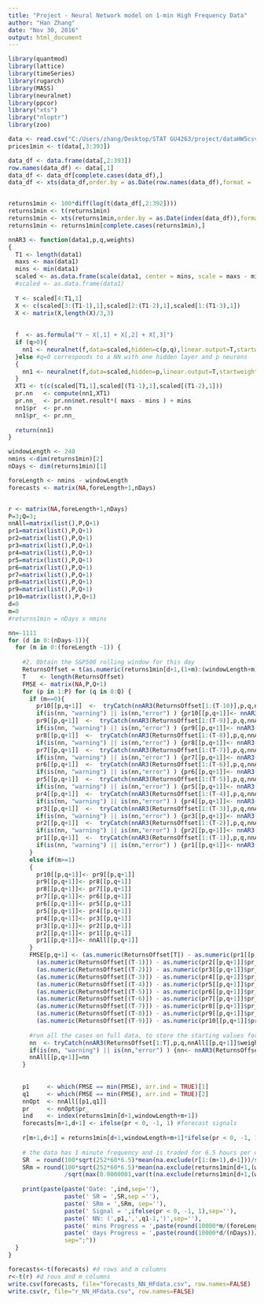 ---
title: "Project - Neural Network model on 1-min High Frequency Data"
author: "Han Zhang" 
date: "Nov 30, 2016"
output: html_document
---

```{r, eval=TRUE, include=FALSE}
library(quantmod)
library(lattice)
library(timeSeries)
library(rugarch)
library(MASS)
library(neuralnet)
library(ppcor)
library("xts")
library("nloptr")
library(zoo)

```


```{r}
data <- read.csv("C:/Users/zhang/Desktop/STAT GU4263/project/dataHW5csv.csv")  # read csv file 
prices1min <- t(data[,3:393])

data_df <- data.frame(data[,2:393])
row.names(data_df) <- data[,1]
data_df <- data_df[complete.cases(data_df),]
data_df <- xts(data_df,order.by = as.Date(row.names(data_df),format = '%m/%d/%Y'))


returns1min <- 100*diff(log(t(data_df[,2:392])))
returns1min <- t(returns1min)
returns1min <- xts(returns1min,order.by = as.Date(index(data_df)),format = '%m/%d/%Y')
returns1min <- returns1min[complete.cases(returns1min),]
```

```{r}
nnAR3 <- function(data1,p,q,weights)
{
  T1 <- length(data1)
  maxs <- max(data1) 
  mins <- min(data1)
  scaled <- as.data.frame(scale(data1, center = mins, scale = maxs - mins))
  #scaled <- as.data.frame(data1)
  
  Y <- scaled[4:T1,1]
  X <- c(scaled[3:(T1-1),1],scaled[2:(T1-2),1],scaled[1:(T1-3),1])
  X <- matrix(X,length(X)/3,3)
  
  
  f  <- as.formula("Y ~ X[,1] + X[,2] + X[,3]")
  if (q>0){
    nn1 <- neuralnet(f,data=scaled,hidden=c(p,q),linear.output=T,startweights=weights)  
  }else #q=0 corresponds to a NN with one hidden layer and p neurons
  {
    nn1 <- neuralnet(f,data=scaled,hidden=p,linear.output=T,startweights=weights)  
  }
  XT1 <- t(c(scaled[T1,1],scaled[(T1-1),1],scaled[(T1-2),1]))
  pr.nn   <- compute(nn1,XT1)
  pr.nn_  <- pr.nn$net.result*( maxs - mins ) + mins
  nn1$pr  <- pr.nn
  nn1$pr_ <- pr.nn_
  
  return(nn1)
}
```


```{r}
windowLength <- 240
nmins <-dim(returns1min)[2]
nDays <- dim(returns1min)[1]

foreLength <- nmins - windowLength
forecasts <- matrix(NA,foreLength+1,nDays)


r <- matrix(NA,foreLength+1,nDays)  
P=3;Q=3;
nnAll=matrix(list(),P,Q+1)
pr1=matrix(list(),P,Q+1)
pr2=matrix(list(),P,Q+1)
pr3=matrix(list(),P,Q+1)
pr4=matrix(list(),P,Q+1)
pr5=matrix(list(),P,Q+1)
pr6=matrix(list(),P,Q+1)
pr7=matrix(list(),P,Q+1)
pr8=matrix(list(),P,Q+1)
pr9=matrix(list(),P,Q+1)
pr10=matrix(list(),P,Q+1)
d=0
m=0
#returns1min = nDays x nmins
```

```{r, eval=FALSE, include=TRUE}
nn=-1111
for (d in 0:(nDays-1)){
  for (m in 0:(foreLength -1)) {
    
    #2. Obtain the S&P500 rolling window for this day
    ReturnsOffset = t(as.numeric(returns1min[d+1,(1+m):(windowLength+m)]))
    T    <- length(ReturnsOffset)
    FMSE <- matrix(NA,P,Q+1)
    for (p in 1:P) for (q in 0:Q) {
      if (m==0){
        pr10[[p,q+1]]  <-  tryCatch(nnAR3(ReturnsOffset[1:(T-10)],p,q,nnAll[[p,q+1]]$weights), error=function(e) e, warning=function(w) w)
        if(is(nn, "warning") || is(nn,"error") ) {pr10[[p,q+1]]<- nnAR3(ReturnsOffset[1:(T-10)],p,q,NULL)}
        pr9[[p,q+1]]  <-  tryCatch(nnAR3(ReturnsOffset[1:(T-9)],p,q,nnAll[[p,q+1]]$weights), error=function(e) e, warning=function(w) w)
        if(is(nn, "warning") || is(nn,"error") ) {pr9[[p,q+1]]<- nnAR3(ReturnsOffset[1:(T-9)],p,q,NULL)}
        pr8[[p,q+1]]  <-  tryCatch(nnAR3(ReturnsOffset[1:(T-8)],p,q,nnAll[[p,q+1]]$weights), error=function(e) e, warning=function(w) w)
        if(is(nn, "warning") || is(nn,"error") ) {pr8[[p,q+1]]<- nnAR3(ReturnsOffset[1:(T-8)],p,q,NULL)}
        pr7[[p,q+1]]  <-  tryCatch(nnAR3(ReturnsOffset[1:(T-7)],p,q,nnAll[[p,q+1]]$weights), error=function(e) e, warning=function(w) w)
        if(is(nn, "warning") || is(nn,"error") ) {pr7[[p,q+1]]<- nnAR3(ReturnsOffset[1:(T-7)],p,q,NULL)}
        pr6[[p,q+1]]  <-  tryCatch(nnAR3(ReturnsOffset[1:(T-6)],p,q,nnAll[[p,q+1]]$weights), error=function(e) e, warning=function(w) w)
        if(is(nn, "warning") || is(nn,"error") ) {pr6[[p,q+1]]<- nnAR3(ReturnsOffset[1:(T-6)],p,q,NULL)}
        pr5[[p,q+1]]  <-  tryCatch(nnAR3(ReturnsOffset[1:(T-5)],p,q,nnAll[[p,q+1]]$weights), error=function(e) e, warning=function(w) w)
        if(is(nn, "warning") || is(nn,"error") ) {pr5[[p,q+1]]<- nnAR3(ReturnsOffset[1:(T-5)],p,q,NULL)}
        pr4[[p,q+1]]  <-  tryCatch(nnAR3(ReturnsOffset[1:(T-4)],p,q,nnAll[[p,q+1]]$weights), error=function(e) e, warning=function(w) w)
        if(is(nn, "warning") || is(nn,"error") ) {pr4[[p,q+1]]<- nnAR3(ReturnsOffset[1:(T-4)],p,q,NULL)}
        pr3[[p,q+1]]  <-  tryCatch(nnAR3(ReturnsOffset[1:(T-3)],p,q,nnAll[[p,q+1]]$weights), error=function(e) e, warning=function(w) w)
        if(is(nn, "warning") || is(nn,"error") ) {pr3[[p,q+1]]<- nnAR3(ReturnsOffset[1:(T-3)],p,q,NULL)}
        pr2[[p,q+1]]  <-  tryCatch(nnAR3(ReturnsOffset[1:(T-2)],p,q,nnAll[[p,q+1]]$weights), error=function(e) e, warning=function(w) w)
        if(is(nn, "warning") || is(nn,"error") ) {pr2[[p,q+1]]<- nnAR3(ReturnsOffset[1:(T-2)],p,q,NULL)}
        pr1[[p,q+1]]  <-  tryCatch(nnAR3(ReturnsOffset[1:(T-1)],p,q,nnAll[[p,q+1]]$weights), error=function(e) e, warning=function(w) w)
        if(is(nn, "warning") || is(nn,"error") ) {pr1[[p,q+1]]<- nnAR3(ReturnsOffset[1:(T-1)],p,q,NULL)}
      }
      else if(m>=1)
      {
        pr10[[p,q+1]]<- pr9[[p,q+1]]
        pr9[[p,q+1]]<- pr8[[p,q+1]]
        pr8[[p,q+1]]<- pr7[[p,q+1]]
        pr7[[p,q+1]]<- pr6[[p,q+1]]
        pr6[[p,q+1]]<- pr5[[p,q+1]]
        pr5[[p,q+1]]<- pr4[[p,q+1]]
        pr4[[p,q+1]]<- pr3[[p,q+1]]
        pr3[[p,q+1]]<- pr2[[p,q+1]]
        pr2[[p,q+1]]<- pr1[[p,q+1]]
        pr1[[p,q+1]]<- nnAll[[p,q+1]]
      }
      FMSE[p,q+1] <- (as.numeric(ReturnsOffset[T]) - as.numeric(pr1[[p,q+1]]$pr_))^2 +
        (as.numeric(ReturnsOffset[(T-1)]) - as.numeric(pr2[[p,q+1]]$pr_))^2 +
        (as.numeric(ReturnsOffset[(T-2)]) - as.numeric(pr3[[p,q+1]]$pr_))^2 +
        (as.numeric(ReturnsOffset[(T-3)]) - as.numeric(pr4[[p,q+1]]$pr_))^2 +
        (as.numeric(ReturnsOffset[(T-4)]) - as.numeric(pr5[[p,q+1]]$pr_))^2 +
        (as.numeric(ReturnsOffset[(T-5)]) - as.numeric(pr6[[p,q+1]]$pr_))^2 +
        (as.numeric(ReturnsOffset[(T-6)]) - as.numeric(pr7[[p,q+1]]$pr_))^2 +
        (as.numeric(ReturnsOffset[(T-7)]) - as.numeric(pr8[[p,q+1]]$pr_))^2 +
        (as.numeric(ReturnsOffset[(T-8)]) - as.numeric(pr9[[p,q+1]]$pr_))^2 +
        (as.numeric(ReturnsOffset[(T-9)]) - as.numeric(pr10[[p,q+1]]$pr_))^2 
      
      #run all the cases on full data, to store the starting values for the next rolling window
      nn  <- tryCatch(nnAR3(ReturnsOffset[1:T],p,q,nnAll[[p,q+1]]$weights), error=function(e) e, warning=function(w) w)
      if(is(nn, "warning") || is(nn,"error") ) {nn<- nnAR3(ReturnsOffset[1:T],p,q,NULL)}
      nnAll[[p,q+1]]=nn
    }
    
    
    p1     <- which(FMSE == min(FMSE), arr.ind = TRUE)[1]
    q1     <- which(FMSE == min(FMSE), arr.ind = TRUE)[2]
    nnOpt  <- nnAll[[p1,q1]]
    pr     <- nnOpt$pr_
    ind    <- index(returns1min[d+1,windowLength+m+1])
    forecasts[m+1,d+1] <- ifelse(pr < 0, -1, 1) #forecast signals 
    
    r[m+1,d+1] = returns1min[d+1,windowLength+m+1]*ifelse(pr < 0, -1, 1) #matrix store return using the model
    
    # the data has 1 minute frequency and is traded for 6.5 hours per day.
    SR  = round(100*sqrt(252*60*6.5)*mean(na.exclude(r[1:(m+1),d+1]))/sqrt(max(0.0000001,var(na.exclude(r[1:(m+1),d+1])))))/100
    SRm = round(100*sqrt(252*60*6.5)*mean(na.exclude(returns1min[d+1,(windowLength+1):(windowLength+m+1)]))
                /sqrt(max(0.0000001,var(t(na.exclude(returns1min[d+1,(windowLength+1):(windowLength+m+1)]))))))/100
    
    print(paste(paste('Date: ',ind,sep=''),
                paste(' SR = ',SR,sep =''),
                paste(' SRm = ',SRm, sep=''),
                paste(' Signal = ',ifelse(pr < 0, -1, 1),sep=''),
                paste(' NN: (',p1,',',q1-1,')',sep=''),
                paste(' mins Progress = ',paste(round(10000*m/(foreLength-1))/100,'%',sep=''),sep=''),
                paste(' days Progress = ',paste(round(10000*d/(nDays))/100,'%',sep=''),sep=''),
                sep=";")) 
  }
}

forecasts<-t(forecasts) #d rows and m columns
r<-t(r) #d rous and m columns
write.csv(forecasts, file="forecasts_NN_HFdata.csv", row.names=FALSE)
write.csv(r, file="r_NN_HFdata.csv", row.names=FALSE)
```